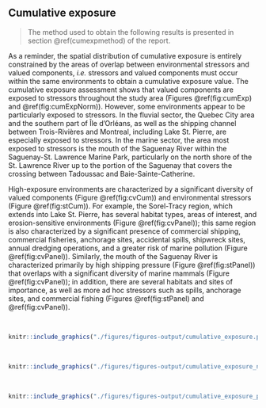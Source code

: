 ## Cumulative exposure {#cumexpresult}

> The method used to obtain the following results is presented in section \@ref(cumexpmethod) of the report.

As a reminder, the spatial distribution of cumulative exposure is entirely constrained by the areas of overlap between environmental stressors and valued components, *i.e.* stressors and valued components must occur within the same environments to obtain a cumulative exposure value. The cumulative exposure assessment shows that valued components are exposed to stressors throughout the study area (Figures \@ref(fig:cumExp) and \@ref(fig:cumExpNorm)). However, some environments appear to be particularly exposed to stressors. In the fluvial sector, the Quebec City area and the southern part of Île d’Orléans, as well as the shipping channel between Trois-Rivières and Montreal, including Lake St. Pierre, are especially exposed to stressors. In the marine sector, the area most exposed to stressors is the mouth of the Saguenay River within the Saguenay-St. Lawrence Marine Park, particularly on the north shore of the St. Lawrence River up to the portion of the Saguenay that covers the crossing between Tadoussac and Baie-Sainte-Catherine. 

High-exposure environments are characterized by a significant diversity of valued components (Figure \@ref(fig:cvCum)) and environmental stressors (Figure \@ref(fig:stCum)). For example, the Sorel-Tracy region, which extends into Lake St. Pierre, has several habitat types, areas of interest, and erosion-sensitive environments (Figure \@ref(fig:cvPanel)); this same region is also characterized by a significant presence of commercial shipping, commercial fisheries, anchorage sites, accidental spills, shipwreck sites, annual dredging operations, and a greater risk of marine pollution (Figure \@ref(fig:cvPanel)). Similarly, the mouth of the Saguenay River is characterized primarily by high shipping pressure (Figure \@ref(fig:stPanel)) that overlaps with a significant diversity of marine mammals (Figure \@ref(fig:cvPanel)); in addition, there are several habitats and sites of importance, as well as more ad hoc stressors such as spills, anchorage sites, and commercial fishing (Figures \@ref(fig:stPanel) and \@ref(fig:cvPanel)).

<br/>

```r
knitr::include_graphics("./figures/figures-output/cumulative_exposure.png")
```

<br/>

```r
knitr::include_graphics("./figures/figures-output/cumulative_exposure_norm.png")
```

<br/>

```r
knitr::include_graphics("./figures/figures-output/cumulative_exposure_panel.png")
```

<br/>
